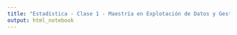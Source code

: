 ---
title: "Estadística - Clase 1 - Maestría en Explotación de Datos y Gestión del Conocimiento"
output: html_notebook
---


